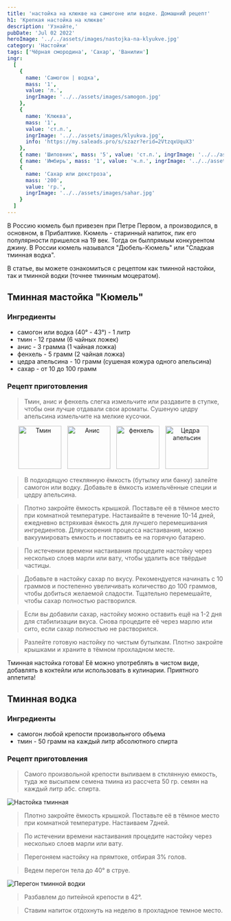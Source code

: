 ```yaml
---
title: 'настойка на клюкве на самогоне или водке. ДомашниЙ рецепт'
h1: 'Крепкая настойка на клюкве'
description: 'Узнайте,'
pubDate: 'Jul 02 2022'
heroImage: '../../assets/images/nastojka-na-klyukve.jpg'
category: 'Настойки'
tags: ['Чёрная смородина', 'Сахар', 'Ванилин']
ingr:
  [
    {
      name: 'Самогон | водка',
      mass: '1',
      value: 'л.',
      ingrImage: '../../assets/images/samogon.jpg'
    },
    {
      name: 'Клюква',
      mass: '1',
      value: 'ст.л.',
      ingrImage: '../../assets/images/klyukva.jpg',
      info: 'https://my.saleads.pro/s/szazr?erid=2VtzqxUquX3'
    },
    { name: 'Шиповник', mass: '5', value: 'ст.л.', ingrImage: '../../assets/images/shipovnik.jpg' },
    { name: 'Имбирь', mass: '1', value: 'ч.л.', ingrImage: '../../assets/images/imbir.jpg' },
    {
      name: 'Сахар или декстроза',
      mass: '200',
      value: 'гр.',
      ingrImage: '../../assets/images/sahar.jpg'
    }
  ]
---
```



В Россию кюмель был привезен при Петре Первом, а производился, в основном, в Прибалтике. Кюмель - старинный напиток, пик его популярности пришелся на 19 век. Тогда он былпрямым конкурентом джину.
В России кюмель назывался "Дюбель-Кюмель" или "Сладкая тминная водка".

В статье, вы можете ознакомиться с рецептом как тминной настойки, так и тминной водки (точнее тминным моцератом).

## Тминная мастойка "Кюмель"

### Ингредиенты

- самогон или водка (40° - 43°) - 1 литр
- тмин - 12 грамм (6 чайных ложек)
- анис - 3 грамма (1 чайная ложка)
- фенхель - 5 грамм (2 чайная ложка)
- цедра апельсина - 10 грамм (сушеная кожура одного апельсина)
- сахар - от 10 до 100 грамм

### Рецепт приготовления

> Тмин, анис и фенхель слегка измельчите или раздавите в ступке, чтобы они лучше отдавали свои ароматы.
> Сушеную цедру апельсина измельчите на мелкие кусочки.

<p align='center'>
	<Image
		height='100'
		style='display: inline-block; margin-right: 10px;'
		src={img3}
		formats='avif'
		alt='Тмин'
	/>
	<Image
		height='100'
		style='display: inline-block; margin-right: 10px;'
		src={img4}
		formats='avif'
		alt='Анис'
	/>
	<Image
		height='100'
		style='display: inline-block; margin-right: 10px;'
		src={img5}
		formats='avif'
		alt='фенхель'
	/>
	<Image
		height='100'
		style='display: inline-block; margin-right: 10px;'
		src={img6}
		formats='avif'
		alt='Цедра апельсин'
	/>
</p>

> В подходящую стеклянную ёмкость (бутылку или банку) залейте самогон или водку.
> Добавьте в ёмкость измельчённые специи и цедру апельсина.

> Плотно закройте ёмкость крышкой.
> Поставьте её в тёмное место при комнатной температуре.
> Настаивайте в течение 10-14 дней, ежедневно встряхивая ёмкость для лучшего перемешивания ингредиентов.
> Дляускорения процесса настаивания, можно вакуумировать емкость и поставить ее на горячую батарею.

> По истечении времени настаивания процедите настойку через несколько слоев марли или вату, чтобы удалить все твёрдые частицы.

> Добавьте в настойку сахар по вкусу. Рекомендуется начинать с 10 граммов и постепенно увеличивать количество до 100 граммов, чтобы добиться желаемой сладости.
> Тщательно перемешайте, чтобы сахар полностью растворился.

> Если вы добавили сахар, настойку можно оставить ещё на 1-2 дня для стабилизации вкуса. Снова процедите её через марлю или сито, если сахар полностью не растворился.

> Разлейте готовую настойку по чистым бутылкам.
> Плотно закройте крышками и храните в тёмном прохладном месте.

Тминная настойка готова! Её можно употреблять в чистом виде, добавлять в коктейли или использовать в кулинарии. Приятного аппетита!

## Тминная водка

### Ингредиенты

- самогон любой крепости произвольнгого объема
- тмин - 50 грамм на каждый литр абсолютного спирта

### Рецепт приготовления

> Самого произвольной крепости выливаем в стклянную емкость, туда же высыпаем семена тмина из рассчета 50 гр. семян на каждый литр абс. спирта.

<Image src={img1} formats='avif' alt='Настойка тминная' />

> Плотно закройте ёмкость крышкой. Поставьте её в тёмное место при комнатной температуре. Настаиваем 7дней.

> По истечении времени настаивания процедите настойку через несколько слоев марли или вату.

> Перегоняем настойку на прямтоке, отбирая 3% голов.

> Ведем перегон тела до 40° в струе.

<Image src={img2} formats='avif' alt='Перегон тминной водки' />

> Разбавлем до питейной крепости в 42°.

> Ставим напиток отдохнуть на неделю в прохладное темное место.
